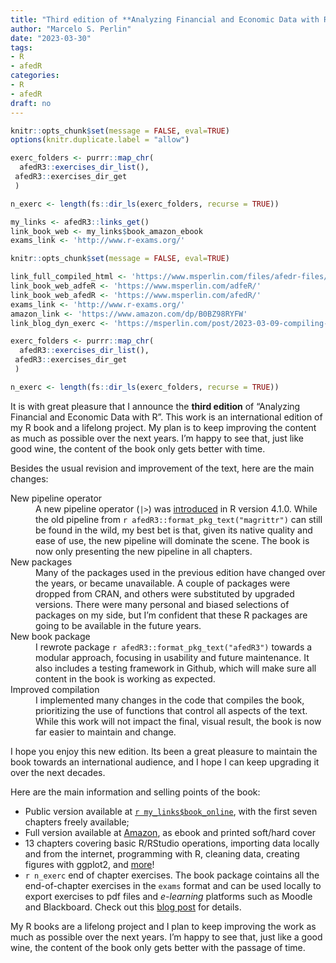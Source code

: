 ```yaml
---
title: "Third edition of **Analyzing Financial and Economic Data with R**"
author: "Marcelo S. Perlin"
date: "2023-03-30"
tags:
- R
- afedR
categories:
- R
- afedR
draft: no
---
```


```r
knitr::opts_chunk$set(message = FALSE, eval=TRUE)
options(knitr.duplicate.label = "allow")

exerc_folders <- purrr::map_chr(
  afedR3::exercises_dir_list(),
 afedR3::exercises_dir_get
 )

n_exerc <- length(fs::dir_ls(exerc_folders, recurse = TRUE))

my_links <- afedR3::links_get()
link_book_web <- my_links$book_amazon_ebook
exams_link <- 'http://www.r-exams.org/'
```


```r
knitr::opts_chunk$set(message = FALSE, eval=TRUE)

link_full_compiled_html <- 'https://www.msperlin.com/files/afedr-files/Introduction to R_Robert Engle_Ver 03.html'
link_book_web_adfeR <- 'https://www.msperlin.com/adfeR/'
link_book_web_afedR <- 'https://www.msperlin.com/afedR/'
exams_link <- 'http://www.r-exams.org/'
amazon_link <- 'https://www.amazon.com/dp/B0BZ98RYFW'
link_blog_dyn_exerc <- 'https://msperlin.com/post/2023-03-09-compiling-exercises-afedr3/'

exerc_folders <- purrr::map_chr(
  afedR3::exercises_dir_list(),
 afedR3::exercises_dir_get
 )

n_exerc <- length(fs::dir_ls(exerc_folders, recurse = TRUE))
```

It is with great pleasure that I announce the **third edition** of "Analyzing Financial and Economic Data with R". This work is an international edition of my R book and a lifelong project. My plan is to keep improving the content as much as possible over the next years. I'm happy to see that, just like good wine, the content of the book only gets better with time.

Besides the usual revision and improvement of the text, here are the main changes: 

New pipeline operator
: A new pipeline operator (`|>`) was [introduced](https://cran.r-project.org/doc/manuals/r-devel/NEWS.html) in R version 4.1.0. While the old pipeline from `r afedR3::format_pkg_text("magrittr")` can still be found in the wild, my best bet is that, given its native quality and ease of use, the new pipeline will dominate the scene. The book is now only presenting the new pipeline in all chapters.

New packages
: Many of the packages used in the previous edition have changed over the years, or became unavailable. A couple of packages were dropped from CRAN, and others were substituted by upgraded versions. There were many personal and biased selections of packages on my side, but I'm confident that these R packages are going to be available in the future years.  

New book package
: I rewrote package `r afedR3::format_pkg_text("afedR3")` towards a modular approach, focusing in usability and future maintenance. It also includes a testing framework in Github, which will make sure all content in the book is working as expected.

Improved compilation
: I implemented many changes in the code that compiles the book, prioritizing the use of functions that control all aspects of the text. While this work will not impact the final, visual result, the book is now far easier to maintain and change.

I hope you enjoy this new edition. Its been a great pleasure to maintain the book towards an international audience, and I hope I can keep upgrading it over the next decades.

Here are the main information and selling points of the book:

- Public version available at [`r my_links$book_online`](`r my_links$book_online`), with the first seven chapters freely available;
- Full version available at [Amazon](`r my_links$book_amazon_ebook`), as ebook and printed soft/hard cover
- 13 chapters covering basic R/RStudio operations, importing data locally and from the internet, programming with R, cleaning data, creating figures with ggplot2, and [more](https://msperlin.com/afedr/preface.html)!
- `r n_exerc` end of chapter exercises. The book package cointains all the end-of-chapter exercises in the `exams` format and can be used locally to export exercises to pdf files and _e-learning_ platforms such as Moodle and Blackboard. Check out this [blog post](`r link_blog_dyn_exerc`) for details.

My R books are a lifelong project and I plan to keep improving the work as much as possible over the next years. I'm happy to see that, just like a good wine, the content of the book only gets better with the passage of time.
